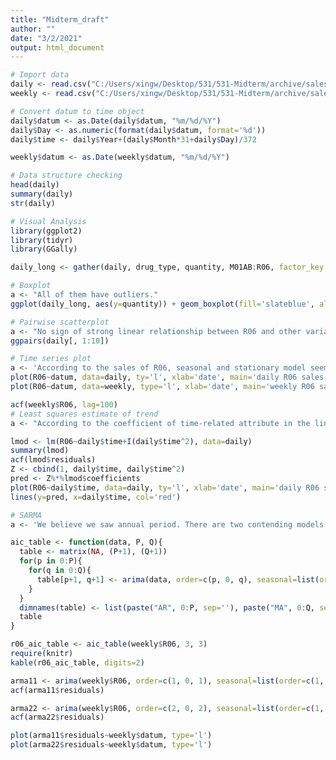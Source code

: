 ```yaml
---
title: "Midterm_draft"
author: ""
date: "3/2/2021"
output: html_document
---
```

```r
# Import data
daily <- read.csv("C:/Users/xingw/Desktop/531/531-Midterm/archive/salesdaily.csv", header=TRUE)
weekly <- read.csv("C:/Users/xingw/Desktop/531/531-Midterm/archive/salesweekly.csv", header=TRUE)

# Convert datum to time object
daily$datum <- as.Date(daily$datum, "%m/%d/%Y")
daily$Day <- as.numeric(format(daily$datum, format='%d'))
daily$time <- daily$Year+(daily$Month*31+daily$Day)/372

weekly$datum <- as.Date(weekly$datum, "%m/%d/%Y")

# Data structure checking
head(daily)
summary(daily)
str(daily)

# Visual Analysis
library(ggplot2)
library(tidyr)
library(GGally)

daily_long <- gather(daily, drug_type, quantity, M01AB:R06, factor_key = TRUE)

# Boxplot
a <- "All of them have outliers."
ggplot(daily_long, aes(y=quantity)) + geom_boxplot(fill='slateblue', alpha=0.2) + facet_wrap(vars(drug_type), scales = 'free_y')

# Pairwise scatterplot
a <- "No sign of strong linear relationship between R06 and other variables"
ggpairs(daily[, 1:10])

# Time series plot
a <- 'According to the sales of R06, seasonal and stationary model seems appropriate for the data'
plot(R06~datum, data=daily, ty='l', xlab='date', main='daily R06 sales')
plot(R06~datum, data=weekly, type='l', xlab='date', main='weekly R06 sales')

acf(weekly$R06, lag=100)
# Least squares estimate of trend
a <- "According to the coefficient of time-related attribute in the linear model, the mean is barely increasing in time, although we cannot trust the model statistics because of the violation of assumptions to the error term based on the residual acf plot."

lmod <- lm(R06~daily$time+I(daily$time^2), data=daily)
summary(lmod)
acf(lmod$residuals)
Z <- cbind(1, daily$time, daily$time^2)
pred <- Z%*%lmod$coefficients
plot(R06~daily$time, data=daily, ty='l', xlab='date', main='daily R06 sales')
lines(y=pred, x=daily$time, col='red')

# SARMA
a <- 'We believe we saw annual period. There are two contending models: ARMA(1, 0) with AIC -38 and ARMA(2, 1) with AIC -38.43'

aic_table <- function(data, P, Q){
  table <- matrix(NA, (P+1), (Q+1))
  for(p in 0:P){
    for(q in 0:Q){
      table[p+1, q+1] <- arima(data, order=c(p, 0, q), seasonal=list(order=c(1, 0, 0), period=52))$aic
    }
  }
  dimnames(table) <- list(paste("AR", 0:P, sep=''), paste("MA", 0:Q, sep=''))
  table
}

r06_aic_table <- aic_table(weekly$R06, 3, 3)
require(knitr)
kable(r06_aic_table, digits=2)

arma11 <- arima(weekly$R06, order=c(1, 0, 1), seasonal=list(order=c(1, 0, 0), period=52))
acf(arma11$residuals)

arma22 <- arima(weekly$R06, order=c(2, 0, 2), seasonal=list(order=c(1, 0, 0), period=52))
acf(arma22$residuals)

plot(arma11$residuals~weekly$datum, type='l')
plot(arma22$residuals~weekly$datum, type='l')


```